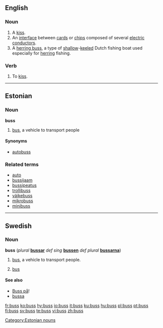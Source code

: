 {{see|bus}}
==English==

===Noun===
{{en-noun|es}}

# A [[kiss]].
# An [[interface]] between [[card]]s or [[chip]]s composed of several [[electric]] [[conductor]]s. {{alternative spelling of|[[bus]]}}
# A [[herring buss]], a type of [[shallow]]-[[keel]]ed Dutch fishing boat used especially for [[herring]] fishing.

===Verb===
{{en-verb|buss|es}}

# {{transitive}} To [[kiss]].

----

==Estonian==

===Noun===
'''buss'''

# [[bus]], a vehicle to transport people

====Synonyms====
*[[autobuss]]

===Related terms===
*[[auto]]
*[[bussijaam]]
*[[bussipeatus]]
*[[trollibuss]]
*[[väikebuss]]
*[[mikrobuss]]
*[[minibuss]]

[[Category:Estonian nouns]]

----

==Swedish==

===Noun===
'''buss''' {{c}} (''plural'' '''[[bussar]]''' ''def sing'' '''[[bussen]]''' ''def plural'' '''[[bussarna]]''')

# [[bus]], a vehicle to transport people.
# {{computing|lang=sv}} [[bus]]

====See also====
*[[Buss på]]!
*[[bussa]]

[[fr:buss]]
[[ko:buss]]
[[hy:buss]]
[[io:buss]]
[[it:buss]]
[[ku:buss]]
[[hu:buss]]
[[pl:buss]]
[[pt:buss]]
[[fi:buss]]
[[sv:buss]]
[[te:buss]]
[[vi:buss]]
[[zh:buss]]